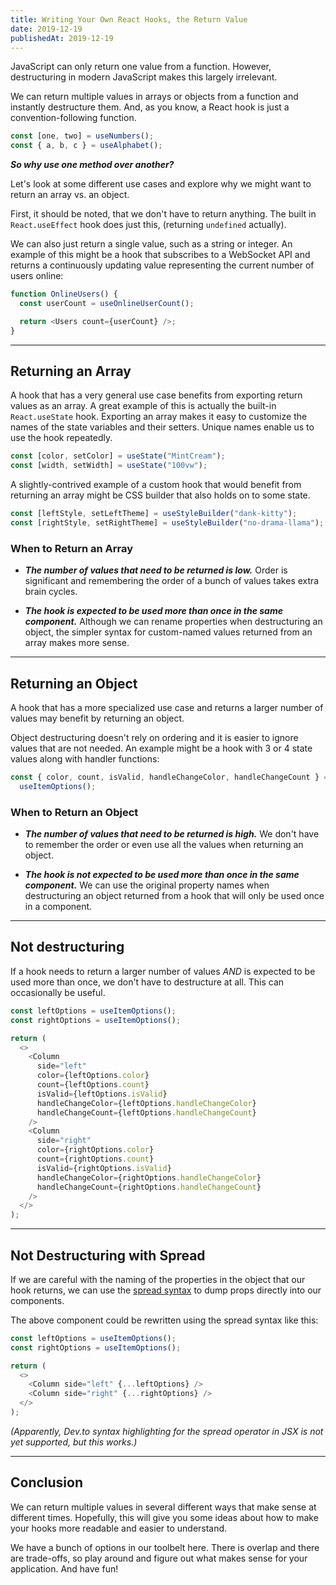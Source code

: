 ```yaml
---
title: Writing Your Own React Hooks, the Return Value
date: 2019-12-19
publishedAt: 2019-12-19
---
```


JavaScript can only return one value from a function. However, destructuring in modern JavaScript makes this largely irrelevant.

We can return multiple values in arrays or objects from a function and instantly destructure them. And, as you know, a React hook is just a convention-following function.

```js
const [one, two] = useNumbers();
const { a, b, c } = useAlphabet();
```

_**So why use one method over another?**_

Let's look at some different use cases and explore why we might want to return an array vs. an object.

First, it should be noted, that we don't have to return anything. The built in `React.useEffect` hook does just this, (returning `undefined` actually).

We can also just return a single value, such as a string or integer. An example of this might be a hook that subscribes to a WebSocket API and returns a continuously updating value representing the current number of users online:

```js
function OnlineUsers() {
  const userCount = useOnlineUserCount();

  return <Users count={userCount} />;
}
```

---

## Returning an Array

A hook that has a very general use case benefits from exporting return values as an array. A great example of this is actually the built-in `React.useState` hook. Exporting an array makes it easy to customize the names of the state variables and their setters. Unique names enable us to use the hook repeatedly.

```js
const [color, setColor] = useState("MintCream");
const [width, setWidth] = useState("100vw");
```

A slightly-contrived example of a custom hook that would benefit from returning an array might be CSS builder that also holds on to some state.

```js
const [leftStyle, setLeftTheme] = useStyleBuilder("dank-kitty");
const [rightStyle, setRightTheme] = useStyleBuilder("no-drama-llama");
```

### When to Return an Array

- _**The number of values that need to be returned is low.**_ Order is significant and remembering the order of a bunch of values takes extra brain cycles.

- _**The hook is expected to be used more than once in the same component.**_ Although we can rename properties when destructuring an object, the simpler syntax for custom-named values returned from an array makes more sense.

---

## Returning an Object

A hook that has a more specialized use case and returns a larger number of values may benefit by returning an object.

Object destructuring doesn't rely on ordering and it is easier to ignore values that are not needed. An example might be a hook with 3 or 4 state values along with handler functions:

```js
const { color, count, isValid, handleChangeColor, handleChangeCount } =
  useItemOptions();
```

### When to Return an Object

  - _**The number of values that need to be returned is high.**_ We don't have to remember the order or even use all the values when returning an object.

  - _**The hook is not expected to be used more than once in the same component.**_ We can use the original property names when destructuring an object returned from a hook that will only be used once in a component.

---

## Not destructuring

If a hook needs to return a larger number of values _AND_ is expected to be used more than once, we don't have to destructure at all. This can occasionally be useful.

```js
const leftOptions = useItemOptions();
const rightOptions = useItemOptions();

return (
  <>
    <Column
      side="left"
      color={leftOptions.color}
      count={leftOptions.count}
      isValid={leftOptions.isValid}
      handleChangeColor={leftOptions.handleChangeColor}
      handleChangeCount={leftOptions.handleChangeCount}
    />
    <Column
      side="right"
      color={rightOptions.color}
      count={rightOptions.count}
      isValid={rightOptions.isValid}
      handleChangeColor={rightOptions.handleChangeColor}
      handleChangeCount={rightOptions.handleChangeCount}
    />
  </>
);
```

---

## Not Destructuring with Spread

If we are careful with the naming of the properties in the object that our hook returns, we can use the [spread syntax](https://developer.mozilla.org/en-US/docs/Web/JavaScript/Reference/Operators/Spread_syntax) to dump props directly into our components.

The above component could be rewritten using the spread syntax like this:

```js
const leftOptions = useItemOptions();
const rightOptions = useItemOptions();

return (
  <>
    <Column side="left" {...leftOptions} />
    <Column side="right" {...rightOptions} />
  </>
);
```

_(Apparently, Dev.to syntax highlighting for the spread operator in JSX is not yet supported, but this works.)_

---

## Conclusion

We can return multiple values in several different ways that make sense at different times. Hopefully, this will give you some ideas about how to make your hooks more readable and easier to understand.

We have a bunch of options in our toolbelt here. There is overlap and there are trade-offs, so play around and figure out what makes sense for your application. And have fun!

